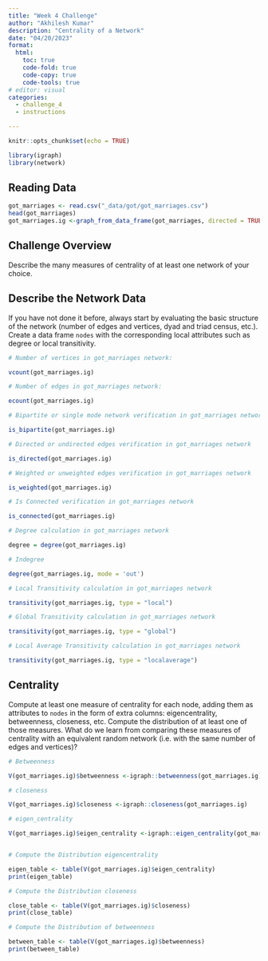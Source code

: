 ```yaml
---
title: "Week 4 Challenge"
author: "Akhilesh Kumar"
description: "Centrality of a Network"
date: "04/20/2023"
format:
  html:
    toc: true
    code-fold: true
    code-copy: true
    code-tools: true
# editor: visual
categories: 
  - challenge_4
  - instructions

---
```


```r
knitr::opts_chunk$set(echo = TRUE)
```

```r
library(igraph)
library(network)

```

## Reading Data
```r
got_marriages <- read.csv("_data/got/got_marriages.csv")
head(got_marriages)
got_marriages.ig <-graph_from_data_frame(got_marriages, directed = TRUE)
```

## Challenge Overview

Describe the many measures of centrality of at least one network of your choice.


## Describe the Network Data

If you have not done it before, always start by evaluating the basic structure of the network (number of edges and vertices, dyad and triad census, etc.). Create a data frame `nodes` with the corresponding local attributes such as degree or local transitivity.

```r
# Number of vertices in got_marriages network:

vcount(got_marriages.ig)

# Number of edges in got_marriages network:

ecount(got_marriages.ig)

# Bipartite or single mode network verification in got_marriages network:

is_bipartite(got_marriages.ig)

# Directed or undirected edges verification in got_marriages network

is_directed(got_marriages.ig)

# Weighted or unweighted edges verification in got_marriages network

is_weighted(got_marriages.ig)

# Is Connected verification in got_marriages network

is_connected(got_marriages.ig)

# Degree calculation in got_marriages network

degree = degree(got_marriages.ig)

# Indegree

degree(got_marriages.ig, mode = 'out')

# Local Transitivity calculation in got_marriages network

transitivity(got_marriages.ig, type = "local")

# Global Transitivity calculation in got_marriages network

transitivity(got_marriages.ig, type = "global")

# Local Average Transitivity calculation in got_marriages network

transitivity(got_marriages.ig, type = "localaverage")

```

## Centrality

Compute at least one measure of centrality for each node, adding them as attributes to `nodes` in the form of extra columns: eigencentrality, betweenness, closeness, etc. Compute the distribution of at least one of those measures. What do we learn from comparing these measures of centrality with an equivalent random network (i.e. with the same number of edges and vertices)?

```r

# Betweenness

V(got_marriages.ig)$betweenness <-igraph::betweenness(got_marriages.ig)

# closeness

V(got_marriages.ig)$closeness <-igraph::closeness(got_marriages.ig)

# eigen_centrality

V(got_marriages.ig)$eigen_centrality <-igraph::eigen_centrality(got_marriages.ig)$vector


# Compute the Distribution eigencentrality

eigen_table <- table(V(got_marriages.ig)$eigen_centrality)
print(eigen_table)

# Compute the Distribution closeness

close_table <- table(V(got_marriages.ig)$closeness)
print(close_table)

# Compute the Distribution of betweenness

between_table <- table(V(got_marriages.ig)$betweenness)
print(between_table)


```



